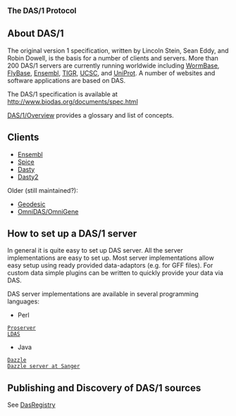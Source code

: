 
<big>'''The DAS/1 Protocol'''</big>

== About DAS/1 ==

The original version 1 specification, written by Lincoln Stein, Sean Eddy, and Robin Dowell, is the basis for a number of clients and servers. More than 200 DAS/1 servers are currently running worldwide including [http://www.wormbase.org/ WormBase], [http://www.flybase.org/ FlyBase], [http://www.ensembl.org/ Ensembl], [http://www.tigr.org/ TIGR],  [http://genome.ucsc.edu/ UCSC], and [http://www.ebi.ac.uk/das-srv/uniprot/das UniProt]. A number of websites and software applications are based on DAS.


The DAS/1 specification is available at http://www.biodas.org/documents/spec.html

[[DAS/1/Overview]] provides a glossary and list of concepts.

== Clients ==

* [http://www.ensembl.org/info/data/external_data/das/ensembl_das.html Ensembl]
* [http://www.efamily.org.uk/software/dasclients/spice/ Spice]
* [http://www.ebi.ac.uk/das-srv/uniprot/dasty/content?ID=:dis=BioSapiens Dasty]
* [http://www.ebi.ac.uk/~rafael/pre_dasty2/ Dasty2]

Older (still maintained?):
* [http://biodas.org/geodesic/ Geodesic]
* [http://sourceforge.net/project/showfiles.php?group_id=28453&release_id=60810 OmniDAS/OmniGene]

== How to set up a DAS/1 server ==

In general it is quite easy to set up DAS server. All the server implementations are easy to set up.
Most server implementations allow easy setup using ready provided data-adaptors (e.g. for GFF files).
For custom data simple plugins can be written to quickly provide your data via DAS.

DAS server implementations are available in several programming languages:

* Perl
 [http://www.sanger.ac.uk/Software/analysis/proserver/ Proserver]
 [http://biodas.org/servers/LDAS.html LDAS]

* Java
 [http://www.derkholm.net/thomas/dazzle/ Dazzle]
 [http://servlet.sanger.ac.uk:8080/das/ Dazzle server at Sanger]

== Publishing and Discovery of DAS/1 sources ==

See [[DasRegistry]]